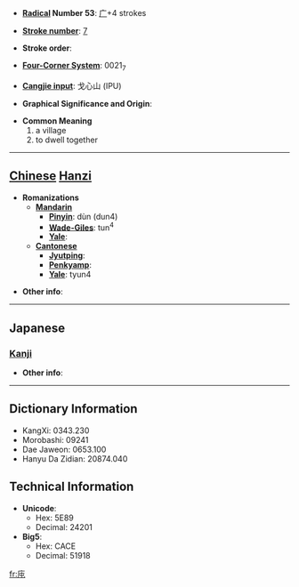 * '''[[Wiktionary:Chinese radical index| Radical]] Number 53''': [[Wiktionary:Chinese radical index 广|广]]+4 strokes

* '''[[Wiktionary:Chinese total strokes index|Stroke number]]''': [[Wiktionary:Chinese total strokes index 7|7]]

* '''Stroke order''': 

* '''[[Wiktionary:Chinese four corner index|Four-Corner System]]''': 0021<sub>7</sub>

* '''[[Wiktionary:Chinese Cangjie index|Cangjie input]]''': 戈心山 (IPU)

* '''Graphical Significance and Origin''': 

* '''Common Meaning'''
*#a village
*# to dwell together


----

== [[Chinese]] [[Hanzi]] ==

* '''Romanizations'''
** '''[[Mandarin]]'''
*** '''[[Pinyin]]''': dùn (dun4)
*** '''[[Wade-Giles]]''': tun<sup>4</sup>
*** '''[[Yale]]''': 
** '''[[Cantonese]]'''
*** '''[[Jyutping]]''':
*** '''[[Penkyamp]]''': 
*** '''[[Yale]]''': tyun4

* '''Other info''': 

----

==Japanese==
===[[Kanji]]===
{{kanji|on readings=[[とん]] (ton), [[どん]] (don)|kun readings=}}

* '''Other info''':  

----

== Dictionary Information ==

* KangXi: 0343.230
* Morobashi: 09241
* Dae Jaweon: 0653.100
* Hanyu Da Zidian: 20874.040

== Technical Information ==

* '''Unicode''':
** Hex: 5E89
** Decimal: 24201
* '''Big5''':
** Hex: CACE
** Decimal: 51918

[[fr:庉]]